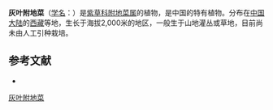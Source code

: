 {{Speciesbox
| name = 灰叶附地菜
| status = 
| status_system = 
| image =
| genus = Trigonotis
| species = cinereifolia
| authority = C. J. Wang
}}

'''灰叶附地菜'''（[[学名|学名]]：{{lang|la|''Trigonotis cinereifolia''}}）是[[紫草科|紫草科]][[附地菜属|附地菜属]]的植物，是中国的特有植物。分布在[[中国大陆|中国大陆]]的[[西藏|西藏]]等地，生长于海拔2,000米的地区，一般生于山地灌丛或草地，目前尚未由人工引种栽培。

== 参考文献 ==
<div class="references-small">
* {{cite web| url =http://www.bioinfo.cn/db05/KmzwSpecies.php?action=view&id=2531| title =灰叶附地菜| work =《中国高等植物数据库全库》| publisher =中国科学院微生物研究所| author =昆明植物研究所| accessdate =2009-02-23| deadurl =yes| archiveurl =https://web.archive.org/web/20160305060101/http://www.bioinfo.cn/db05/KmzwSpecies.php?action=view&id=2531| archivedate =2016-03-05}}
</div>
{{Taxonbar|from=Q15226068}}

[[Category:附地菜属|灰叶附地菜]]


{{植物小作品}}
